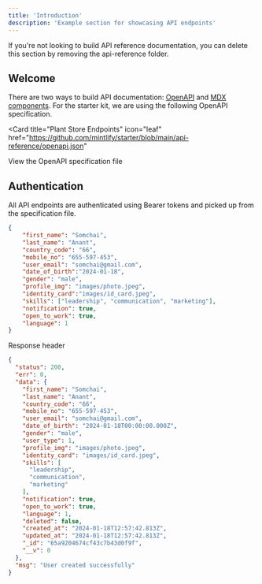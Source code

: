 ```yaml
---
title: 'Introduction'
description: 'Example section for showcasing API endpoints'
---
```


<Note>
  If you're not looking to build API reference documentation, you can delete
  this section by removing the api-reference folder.
</Note>

## Welcome

There are two ways to build API documentation: [OpenAPI](https://mintlify.com/docs/api-playground/openapi/setup) and [MDX components](https://mintlify.com/docs/api-playground/mdx/configuration). For the starter kit, we are using the following OpenAPI specification.

<Card
  title="Plant Store Endpoints"
  icon="leaf"
  href="https://github.com/mintlify/starter/blob/main/api-reference/openapi.json"
>
  View the OpenAPI specification file
</Card>

## Authentication

All API endpoints are authenticated using Bearer tokens and picked up from the specification file.

```json
{
    "first_name": "Somchai",  
    "last_name": "Anant",
    "country_code": "66",
    "mobile_no": "655-597-453",
    "user_email": "somchai@gmail.com",
    "date_of_birth":"2024-01-18",
    "gender": "male",
    "profile_img": "images/photo.jpeg",
    "identity_card":"images/id_card.jpeg",
    "skills": ["leadership", "communication", "marketing"],
    "notification": true,
    "open_to_work": true,
    "language": 1
}
```

Response header
```json
{
  "status": 200,
  "err": 0,
  "data": {
    "first_name": "Somchai",
    "last_name": "Anant",
    "country_code": "66",
    "mobile_no": "655-597-453",
    "user_email": "somchai@gmail.com",
    "date_of_birth": "2024-01-18T00:00:00.000Z",
    "gender": "male",
    "user_type": 1,
    "profile_img": "images/photo.jpeg",
    "identity_card": "images/id_card.jpeg",
    "skills": [
      "leadership",
      "communication",
      "marketing"
    ],
    "notification": true,
    "open_to_work": true,
    "language": 1,
    "deleted": false,
    "created_at": "2024-01-18T12:57:42.813Z",
    "updated_at": "2024-01-18T12:57:42.813Z",
    "_id": "65a9204674cf43c7b43d0f9f",
    "__v": 0
  },
  "msg": "User created successfully"
}
```